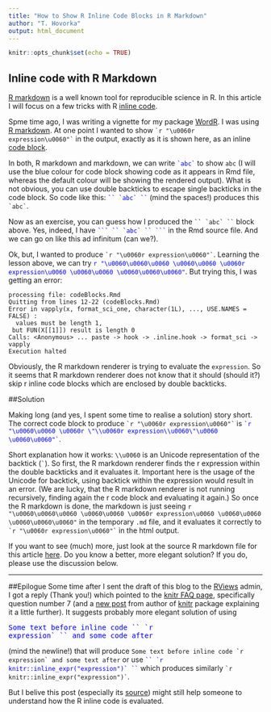 ---
title: "How to Show R Inline Code Blocks in R Markdown"
author: "T. Hovorka"
output: html_document
---

```{r setup, include=FALSE}
knitr::opts_chunk$set(echo = TRUE)
```

## Inline code with R Markdown
 [R markdown](http://rmarkdown.rstudio.com/) is a well known tool for reproducible science in R. In this article I will focus on a few tricks with R [inline code](http://rmarkdown.rstudio.com/lesson-4.html).
 
Spme time ago, I was writing a vignette for my package [WordR](https://CRAN.R-project.org/package=WordR). I was using [R markdown](http://rmarkdown.rstudio.com/). At one point I wanted to show `` `r "\u0060r expression\u0060"` `` in the output, exactly as it is shown here, as an inline [code block](http://rmarkdown.rstudio.com/authoring_pandoc_markdown.html#verbatim_(code)_blocks). 
 
 In both, R markdown and markdown, we can write <span style="color:blue">`` `abc` ``</span> to show `abc` (I will use the blue colour for code block showing code as it appears in Rmd file, whereas the default colour will be showing the rendered output).
 What is not obvious, you can use double backticks to escape single backticks in the code block. So code like this: <span style="color:blue">``` `` `abc` `` ```</span> (mind the spaces!) produces this `` `abc` ``.
 
 Now as an exercise, you can guess how I produced the ``` `` `abc` `` ``` block above. Yes, indeed, I have <span style="color:blue">```` ``` `` `abc` `` ``` ````</span> in the Rmd source file. And we can go on like this ad infinitum (can we?).
 
Ok, but, I wanted to produce `` `r "\u0060r expression\u0060"` ``. Learning the lesson above, we can try <span style="color:blue">`r "\u0060\u0060\u0060 \u0060\u0060 \u0060r expression\u0060 \u0060\u0060 \u0060\u0060\u0060" `</span>. But trying this, I was getting an error:

```
processing file: codeBlocks.Rmd
Quitting from lines 12-22 (codeBlocks.Rmd) 
Error in vapply(x, format_sci_one, character(1L), ..., USE.NAMES = FALSE) : 
  values must be length 1,
 but FUN(X[[1]]) result is length 0
Calls: <Anonymous> ... paste -> hook -> .inline.hook -> format_sci -> vapply
Execution halted
```
Obviously, the R markdown renderer is trying to evaluate the `expression`. So it seems that R markdown renderer does not know that it should (should it?) skip r inline code blocks which are enclosed by double backticks.  

##Solution

Making long (and yes, I spent some time to realise a solution) story short. The correct code block to produce `` `r "\u0060r expression\u0060"` `` is <span style="color:blue">``` `r "\u0060\u0060 \u0060r \"\\u0060r expression\\u0060\"\u0060 \u0060\u0060"` ```</span>.

Short explanation how it works: `\\u0060` is an Unicode representation of the backtick (`` ` ``). So first, the R markdown renderer finds the r expression within the double backticks and it evaluates it. Important here is the usage of the Unicode for backtick, using backtick within the expression would result in an error. (We are lucky, that the R markdown renderer is not running recursively, finding again the r code block and evaluating it again.) So once the R markdown is done, the markdown is just seeing `r "\u0060\u0060\u0060 \u0060\u0060 \u0060r expression\u0060 \u0060\u0060 \u0060\u0060\u0060" ` in the temporary `.md` file, and it evaluates it correctly to `` `r "\u0060r expression\u0060"` `` in the html output.

If you want to see (much) more, just look at the source R markdown file for this article [here](codeBlocks.Rmd).
Do you know a better, more elegant solution? If you do, please use the discussion below.

---

##Epilogue
Some time after I sent the draft of this blog to the [RViews](https://rviews.rstudio.com/) admin, I got a reply (Thank you!) which pointed to the [knitr FAQ page](https://yihui.name/knitr/faq/), specifically question number 7 (and a [new post](https://yihui.name/en/2017/11/knitr-verbatim-code-chunk/) from author of [knitr](https://CRAN.R-project.org/package=knitr) package explaining it a little further). It suggests probably more elegant solution of using

<pre style="color:blue">
Some text before inline code `` `r
expression` `` and some code after
</pre>


(mind the newline!) that will produce ``Some text before inline code `r
expression` and some text after`` or use 
<span style="color:blue">``` `` `r
knitr::inline_expr("expression")` `` ```</span> which produces similarly `` `r knitr::inline_expr("expression")` ``. 

But I belive this post (especially its [source](codeBlocks.Rmd)) might still help someone to understand how the R inline code is evaluated.




